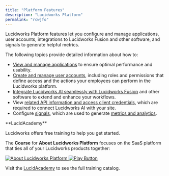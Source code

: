 ```yaml
---
title: "Platform Features"
description: "Lucidworks Platform"
permalink: "rcwjfo"
---
```


Lucidworks Platform features let you configure and manage applications, user accounts, integrations to Lucidworks Fusion and other software, and signals to generate helpful metrics.

The following topics provide detailed information about how to:

* [View and manage applications](/lw-platform/platform/scu2o5/products) to ensure optimal performance and usability.
* [Create and manage user accounts](/lw-platform/platform/00j8nx/users-and-provisioning), including roles and permissions that define access and the actions your employees can perform in the Lucidworks platform.
* [Integrate Lucidworks AI seamlessly with Lucidworks Fusion](/lw-platform/platform/mdlec0/lucidworks-ai-integrations) and other software to extend and enhance your workflows.
* View [related API information and access client credentials](/lw-platform/platform/oqzogo/ap-is-and-credentials), which are required to connect Lucidworks AI with your site.
* Configure [signals](/lw-platform/analytics/0le96f/signals), which are used to generate [metrics and analytics](/lw-platform/analytics/10aut8/lucidworks-analytics).

<Note>
**LucidAcademy**

Lucidworks offers free training to help you get started.

The **Course** for **About Lucidworks Platform** focuses on the SaaS platform that ties all of your Lucidworks products together:

<Frame>
  <a href="https://academy.lucidworks.com/about-lucidworks-platform" target="_blank">
    <div class="note-image-wrapper">
      <img noZoom src="/assets/images/training-covers/about-lucidworks-platform.jpg" alt="About Lucidworks Platform" class="note-image" />
      <img noZoom src="/images/play-btn.svg" alt="Play Button" class="note-image-overlay" />
    </div>
  </a>
</Frame>


Visit the [LucidAcademy](https://academy.lucidworks.com) to see the full training catalog.

</Note>

